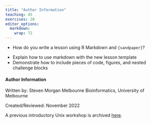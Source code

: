 ```yaml
---
title: "Author Information"
teaching: 45
exercises: 20
editor_options: 
  markdown: 
    wrap: 72
---
```


::: questions
-   How do you write a lesson using R Markdown and `{sandpaper}`?
:::


::: objectives
-   Explain how to use markdown with the new lesson template
-   Demonstrate how to include pieces of code, figures, and nested challenge blocks
:::

#### Author Information

Written by: Steven Morgan Melbourne Bioinformatics, University of Melbourne

Created/Reviewed: November 2022

A previous introductory Unix workshop is archived [here](https://www.melbournebioinformatics.org.au/tutorials/tutorials/unix_archive_2022/unix/).

